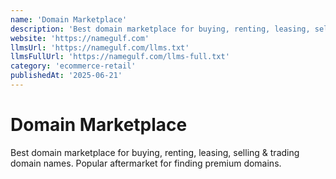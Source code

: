 ```yaml
---
name: 'Domain Marketplace'
description: 'Best domain marketplace for buying, renting, leasing, selling & trading domain names. Popular aftermarket for finding premium domains.'
website: 'https://namegulf.com'
llmsUrl: 'https://namegulf.com/llms.txt'
llmsFullUrl: 'https://namegulf.com/llms-full.txt'
category: 'ecommerce-retail'
publishedAt: '2025-06-21'
---
```


# Domain Marketplace

Best domain marketplace for buying, renting, leasing, selling & trading domain names. Popular aftermarket for finding premium domains.
